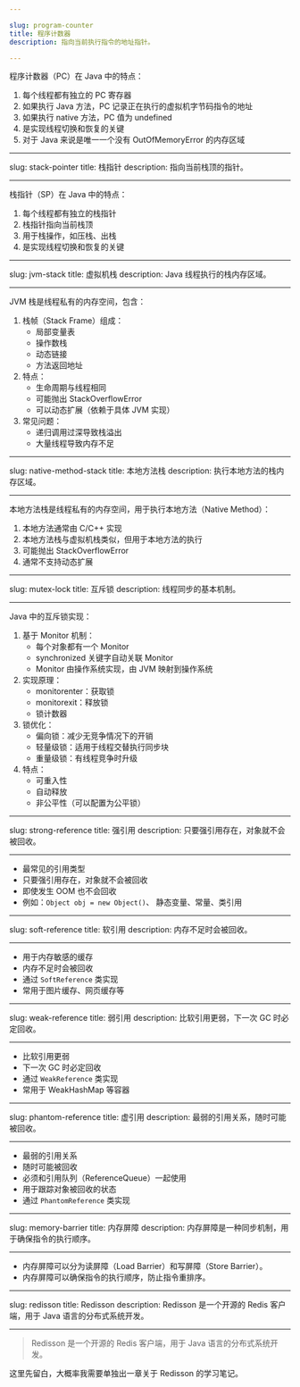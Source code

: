 ```yaml
---

slug: program-counter
title: 程序计数器
description: 指向当前执行指令的地址指针。

---
```


程序计数器（PC）在 Java 中的特点：

1. 每个线程都有独立的 PC 寄存器
2. 如果执行 Java 方法，PC 记录正在执行的虚拟机字节码指令的地址
3. 如果执行 native 方法，PC 值为 undefined
4. 是实现线程切换和恢复的关键
5. 对于 Java 来说是唯一一个没有 OutOfMemoryError 的内存区域

---

slug: stack-pointer
title: 栈指针
description: 指向当前栈顶的指针。

---

栈指针（SP）在 Java 中的特点：

1. 每个线程都有独立的栈指针
2. 栈指针指向当前栈顶
3. 用于栈操作，如压栈、出栈
4. 是实现线程切换和恢复的关键

---

slug: jvm-stack
title: 虚拟机栈
description: Java 线程执行的栈内存区域。

---

JVM 栈是线程私有的内存空间，包含：

1. 栈帧（Stack Frame）组成：
   - 局部变量表
   - 操作数栈
   - 动态链接
   - 方法返回地址
2. 特点：
   - 生命周期与线程相同
   - 可能抛出 StackOverflowError
   - 可以动态扩展（依赖于具体 JVM 实现）
3. 常见问题：
   - 递归调用过深导致栈溢出
   - 大量线程导致内存不足

---

slug: native-method-stack
title: 本地方法栈
description: 执行本地方法的栈内存区域。

---

本地方法栈是线程私有的内存空间，用于执行本地方法（Native Method）：

1. 本地方法通常由 C/C++ 实现
2. 本地方法栈与虚拟机栈类似，但用于本地方法的执行
3. 可能抛出 StackOverflowError
4. 通常不支持动态扩展

---

slug: mutex-lock
title: 互斥锁
description: 线程同步的基本机制。

---

Java 中的互斥锁实现：

1. 基于 Monitor 机制：
   - 每个对象都有一个 Monitor
   - synchronized 关键字自动关联 Monitor
   - Monitor 由操作系统实现，由 JVM 映射到操作系统
2. 实现原理：
   - monitorenter：获取锁
   - monitorexit：释放锁
   - 锁计数器
3. 锁优化：
   - 偏向锁：减少无竞争情况下的开销
   - 轻量级锁：适用于线程交替执行同步块
   - 重量级锁：有线程竞争时升级
4. 特点：
   - 可重入性
   - 自动释放
   - 非公平性（可以配置为公平锁）

---

slug: strong-reference
title: 强引用
description: 只要强引用存在，对象就不会被回收。

---

- 最常见的引用类型
- 只要强引用存在，对象就不会被回收
- 即使发生 OOM 也不会回收
- 例如：`Object obj = new Object()`、 静态变量、常量、类引用

---

slug: soft-reference
title: 软引用
description: 内存不足时会被回收。

---

- 用于内存敏感的缓存
- 内存不足时会被回收
- 通过 `SoftReference` 类实现
- 常用于图片缓存、网页缓存等

---

slug: weak-reference
title: 弱引用
description: 比软引用更弱，下一次 GC 时必定回收。

---

- 比软引用更弱
- 下一次 GC 时必定回收
- 通过 `WeakReference` 类实现
- 常用于 WeakHashMap 等容器

---

slug: phantom-reference
title: 虚引用
description: 最弱的引用关系，随时可能被回收。

---

- 最弱的引用关系
- 随时可能被回收
- 必须和引用队列（ReferenceQueue）一起使用
- 用于跟踪对象被回收的状态
- 通过 `PhantomReference` 类实现

---

slug: memory-barrier
title: 内存屏障
description: 内存屏障是一种同步机制，用于确保指令的执行顺序。

---

- 内存屏障可以分为读屏障（Load Barrier）和写屏障（Store Barrier）。
- 内存屏障可以确保指令的执行顺序，防止指令重排序。

---
slug: redisson
title: Redisson
description: Redisson 是一个开源的 Redis 客户端，用于 Java 语言的分布式系统开发。

---

> Redisson 是一个开源的 Redis 客户端，用于 Java 语言的分布式系统开发。

这里先留白，大概率我需要单独出一章关于 Redisson 的学习笔记。

